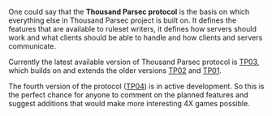 One could say that the '''Thousand Parsec protocol''' is the basis on which everything else in Thousand Parsec project is built on. It defines the features that are available to ruleset writers, it defines how servers should work and what clients should be able to handle and how clients and servers communicate.

Currently the latest available version of Thousand Parsec protocol is [http://www.thousandparsec.net/tp/dev/documents/protocol3.php TP03], which builds on and extends the older versions [http://www.thousandparsec.net/tp/dev/documents/protocol2.php TP02] and [http://www.thousandparsec.net/tp/dev/documents/protocol.php TP01].

The fourth version of the protocol ([[TP04]]) is in active development. So this is the perfect chance for anyone to comment on the planned features and suggest additions that would make more interesting 4X games possible.